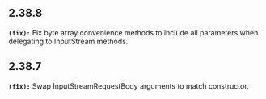 ## 2.38.8
**`(fix):`** Fix byte array convenience methods to include all parameters when delegating to InputStream methods.


## 2.38.7
**`(fix):`** Swap InputStreamRequestBody arguments to match constructor.


